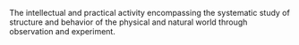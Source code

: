 The intellectual and practical activity encompassing the systematic study of structure and behavior of the physical and natural world through observation and experiment.
